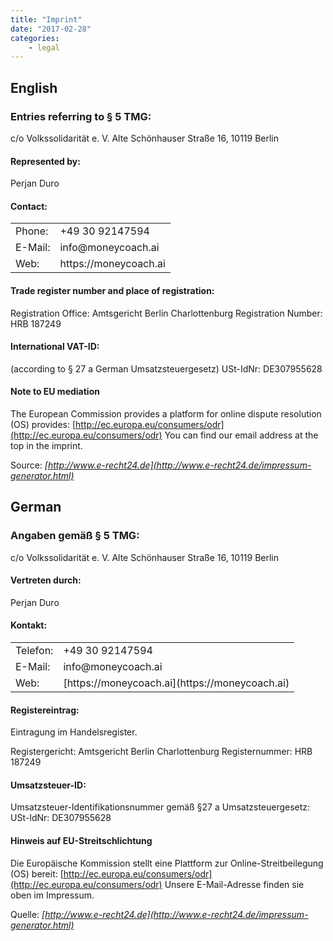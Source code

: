 ```yaml
---
title: "Imprint"
date: "2017-02-28"
categories:
    - legal
---
```


## English

### Entries referring to § 5 TMG:

c/o Volkssolidarität e. V. Alte Schönhauser Straße 16, 10119 Berlin

#### Represented by:

Perjan Duro

#### Contact:

<table><tbody><tr><td>Phone:</td><td>+49 30 92147594</td></tr><tr><td>E-Mail:</td><td>info@moneycoach.ai</td></tr><tr><td>Web:</td><td>https://moneycoach.ai</td></tr></tbody></table>

#### Trade register number and place of registration:

Registration Office: Amtsgericht Berlin Charlottenburg Registration Number: HRB 187249

#### International VAT-ID:

(according to § 27 a German Umsatzsteuergesetz) USt-IdNr: DE307955628

#### Note to EU mediation

The European Commission provides a platform for online dispute resolution (OS) provides: [http://ec.europa.eu/consumers/odr](http://ec.europa.eu/consumers/odr) You can find our email address at the top in the imprint.

Source: _[http://www.e-recht24.de](http://www.e-recht24.de/impressum-generator.html)_


## German

### Angaben gemäß § 5 TMG:

c/o Volkssolidarität e. V. Alte Schönhauser Straße 16, 10119 Berlin

#### Vertreten durch:

Perjan Duro

#### Kontakt:

<table><tbody><tr><td>Telefon:</td><td>+49 30 92147594</td></tr><tr><td>E-Mail:</td><td>info@moneycoach.ai</td></tr><tr><td>Web:</td><td>[https://moneycoach.ai](https://moneycoach.ai)</td></tr></tbody></table>

#### Registereintrag:

Eintragung im Handelsregister.

Registergericht: Amtsgericht Berlin Charlottenburg Registernummer: HRB 187249

#### Umsatzsteuer-ID:

Umsatzsteuer-Identifikationsnummer gemäß §27 a Umsatzsteuergesetz: USt-IdNr: DE307955628

#### Hinweis auf EU-Streitschlichtung

Die Europäische Kommission stellt eine Plattform zur Online-Streitbeilegung (OS) bereit: [http://ec.europa.eu/consumers/odr](http://ec.europa.eu/consumers/odr) Unsere E-Mail-Adresse finden sie oben im Impressum.

Quelle: _[http://www.e-recht24.de](http://www.e-recht24.de/impressum-generator.html)_